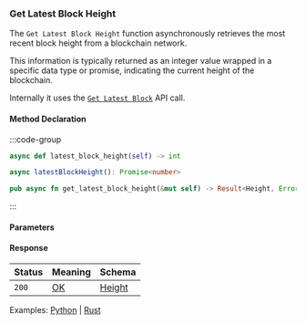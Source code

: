 ### Get Latest Block Height

The `Get Latest Block Height` function asynchronously retrieves the most recent block height from a blockchain network.

This information is typically returned as an integer value wrapped in a specific data type or promise, indicating the current height of the blockchain.

Internally it uses the [`Get Latest Block`](#get-latest-block) API call.

#### Method Declaration

:::code-group

```python [Python]
async def latest_block_height(self) -> int
```

```typescript [TypeScript]
async latestBlockHeight(): Promise<number>
```

```rust [Rust]
pub async fn get_latest_block_height(&mut self) -> Result<Height, Error>
```

:::

#### Parameters

#### Response

| Status | Meaning     | Schema   |
| ------ | ----------- | -------- |
| `200`  | [OK]        | [Height] |

Examples: [Python] | [Rust]

[Python]: https://github.com/dydxprotocol/v4-clients/blob/3e8c7e1b960291b7ef273962d374d9934a5c4d33/v4-client-py-v2/examples/validator_get_example.py#L44
[Rust]: https://github.com/dydxprotocol/v4-clients/blob/3e8c7e1b960291b7ef273962d374d9934a5c4d33/v4-client-rs/client/examples/validator_get.rs#L56

[OK]: /types/ok
[Height]: /types/height
